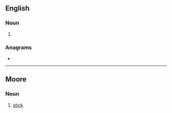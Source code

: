 {{also|Doore}}
==English==

===Noun===
{{en-noun}}

# {{obsolete spelling of|en|door}}

===Anagrams===
* {{anagrams|en|a=deoor|Rodeo|rodeo}}

----

==Moore==

===Noun===
{{head|mos|noun|plural|doaya}}

# [[stick]]